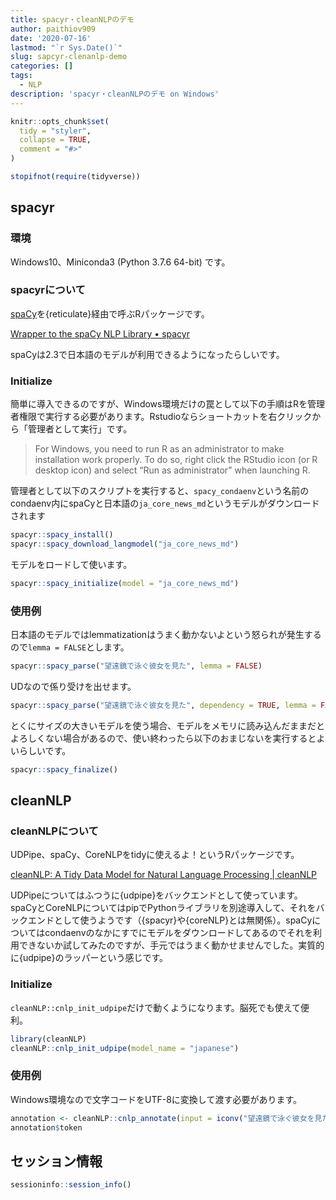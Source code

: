 ```yaml
---
title: spacyr・cleanNLPのデモ
author: paithiov909
date: '2020-07-16'
lastmod: "`r Sys.Date()`"
slug: sapcyr-clenanlp-demo
categories: []
tags:
  - NLP
description: 'spacyr・cleanNLPのデモ on Windows'
---
```


```r
knitr::opts_chunk$set(
  tidy = "styler",
  collapse = TRUE,
  comment = "#>"
)

stopifnot(require(tidyverse))
```

## spacyr

### 環境

Windows10、Miniconda3 (Python 3.7.6 64-bit) です。

### spacyrについて

[spaCy](https://spacy.io/)を{reticulate}経由で呼ぶRパッケージです。

[Wrapper to the spaCy NLP Library • spacyr](https://spacyr.quanteda.io/)

spaCyは2.3で日本語のモデルが利用できるようになったらしいです。

### Initialize

簡単に導入できるのですが、Windows環境だけの罠として以下の手順はRを管理者権限で実行する必要があります。Rstudioならショートカットを右クリックから「管理者として実行」です。

> For Windows, you need to run R as an administrator to make installation work properly. To do so, right click the RStudio icon (or R desktop icon) and select “Run as administrator” when launching R.

管理者として以下のスクリプトを実行すると、`spacy_condaenv`という名前のcondaenv内にspaCyと日本語の`ja_core_news_md`というモデルがダウンロードされます

```r
spacyr::spacy_install()
spacyr::spacy_download_langmodel("ja_core_news_md")
```

モデルをロードして使います。

```r
spacyr::spacy_initialize(model = "ja_core_news_md")
```

### 使用例

日本語のモデルではlemmatizationはうまく動かないよという怒られが発生するので`lemma = FALSE`とします。

```r
spacyr::spacy_parse("望遠鏡で泳ぐ彼女を見た", lemma = FALSE)
```

UDなので係り受けを出せます。

```r
spacyr::spacy_parse("望遠鏡で泳ぐ彼女を見た", dependency = TRUE, lemma = FALSE, pos = FALSE)
```

とくにサイズの大きいモデルを使う場合、モデルをメモリに読み込んだままだとよろしくない場合があるので、使い終わったら以下のおまじないを実行するとよいらしいです。

```r
spacyr::spacy_finalize()
```

## cleanNLP

### cleanNLPについて

UDPipe、spaCy、CoreNLPをtidyに使えるよ！というRパッケージです。

[cleanNLP: A Tidy Data Model for Natural Language Processing | cleanNLP](https://statsmaths.github.io/cleanNLP/)

UDPipeについてはふつうに{udpipe}をバックエンドとして使っています。spaCyとCoreNLPについてはpipでPythonライブラリを別途導入して、それをバックエンドとして使うようです（{spacyr}や{coreNLP}とは無関係）。spaCyについてはcondaenvのなかにすでにモデルをダウンロードしてあるのでそれを利用できないか試してみたのですが、手元ではうまく動かせませんでした。実質的に{udpipe}のラッパーという感じです。

### Initialize

`cleanNLP::cnlp_init_udpipe`だけで動くようになります。脳死でも使えて便利。

```r
library(cleanNLP)
cleanNLP::cnlp_init_udpipe(model_name = "japanese")
```

### 使用例

Windows環境なので文字コードをUTF-8に変換して渡す必要があります。

```r
annotation <- cleanNLP::cnlp_annotate(input = iconv("望遠鏡で泳ぐ彼女を見た", to = "UTF-8"))
annotation$token
```

## セッション情報

```r
sessioninfo::session_info()
```
